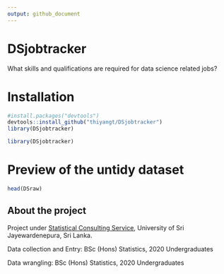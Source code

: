 ```yaml
---
output: github_document
---
```


# DSjobtracker

What skills and qualifications are required for data science related jobs?

# Installation

```r
#install.packages("devtools")
devtools::install_github("thiyangt/DSjobtracker")
library(DSjobtracker)
```

```r
library(DSjobtracker)
```

# Preview of the untidy dataset

```r

head(DSraw)
```

## About the project

Project under [Statistical Consulting Service](https://scs-fas-sjp.netlify.app/), University of Sri Jayewardenepura, Sri Lanka.

Data collection and Entry: BSc (Hons) Statistics, 2020 Undergraduates

Data wrangling:  BSc (Hons) Statistics, 2020 Undergraduates


